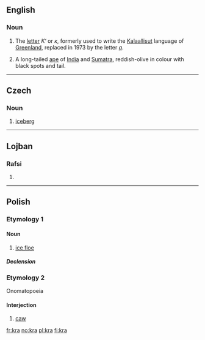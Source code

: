 {{also|krá}}
==English==
{{wikipedia|Kra (letter)}}

===Noun===
{{en-noun|?}}

# The [[letter]] ''Κʻ'' or ''ĸ'', formerly used to write the [[Kalaallisut]] language of [[Greenland]], replaced in 1973 by the letter ''[[q]]''.
# {{zoology}} A long-tailed [[ape]] of [[India]] and [[Sumatra]], reddish-olive in colour with black spots and tail.

----

==Czech==

===Noun===
{{cs-noun|g=f}}

# [[iceberg]]

----

==Lojban==

===Rafsi===
{{jbo-rafsi}}

# {{rafsi of|krasi}}

----

==Polish==

===Etymology 1===

====Noun====
{{pl-noun|f}}

# [[ice floe]]

=====Declension=====
{{pl-decl-noun-f|k|r|kier}}

===Etymology 2===
Onomatopoeia

====Interjection====
{{head|pl|interjection}}

# [[caw]]

[[fr:kra]]
[[no:kra]]
[[pl:kra]]
[[fi:kra]]